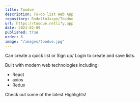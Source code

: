```yaml
---
title: Toodue
description: To-do list Web App
repository: RodolfoJaspe/Toodue
url: https://toodue.netlify.app
date: 2021-02-09
published: true
order: 6
image: "/images/toodue.jpg"
---
```


Can create a quick list or Sign up/ Login to create and save lists.

Built with modern web technologies including:

- React
- axios
- Redux

Check out some of the latest Highlights!
